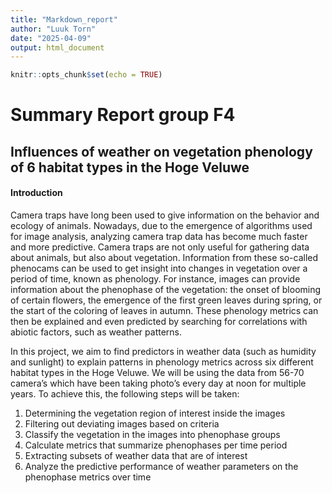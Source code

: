 ---
title: "Markdown_report"
author: "Luuk Torn"
date: "2025-04-09"
output: html_document
---

```{r setup, include=FALSE}
knitr::opts_chunk$set(echo = TRUE)
```

# Summary Report group F4

## Influences of weather on vegetation phenology of 6 habitat types in the Hoge Veluwe

#### Introduction

Camera traps have long been used to give information on the behavior and ecology of animals. Nowadays, due to the emergence of algorithms used for image analysis, analyzing camera trap data has become much faster and more predictive. Camera traps are not only useful for gathering data about animals, but also about vegetation. Information from these so-called phenocams can be used to get insight into changes in vegetation over a period of time, known as phenology. For instance, images can provide information about the phenophase of the vegetation: the onset of blooming of certain flowers, the emergence of the first green leaves during spring, or the start of the coloring of leaves in autumn. These phenology metrics can then be explained and even predicted by searching for correlations with abiotic factors, such as weather patterns. 

In this project, we aim to find predictors in weather data (such as humidity and sunlight) to explain patterns in phenology metrics across six different habitat types in the Hoge Veluwe. We will be using the data from 56-70 camera's which have been taking photo's every day at noon for multiple years. To achieve this, the following steps will be taken: 

1.  Determining the vegetation region of interest inside the images
2.  Filtering out deviating images based on criteria
3.  Classify the vegetation in the images into phenophase groups
4.  Calculate metrics that summarize phenophases per time period
5.  Extracting subsets of weather data that are of interest
6.  Analyze the predictive performance of weather parameters on the phenophase metrics over time
